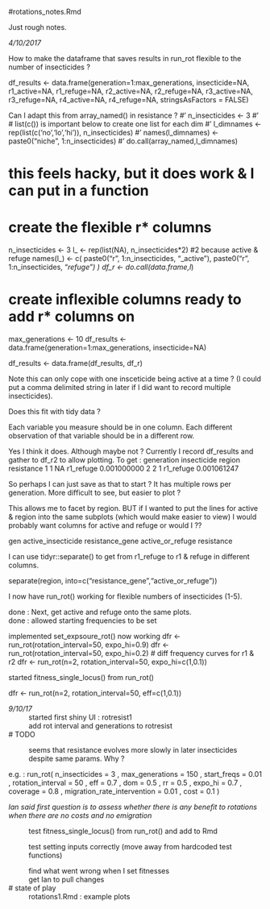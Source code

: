 #rotations_notes.Rmd

Just rough notes.

*4/10/2017*
  
How to make the dataframe that saves results in run_rot flexible to the number of insecticides ?

df_results <- data.frame(generation=1:max_generations,
                         insecticide=NA,
                         r1_active=NA,
                         r1_refuge=NA,
                         r2_active=NA,
                         r2_refuge=NA,
                         r3_active=NA,
                         r3_refuge=NA,
                         r4_active=NA,
                         r4_refuge=NA, stringsAsFactors = FALSE)

Can I adapt this from array_named() in resistance ?
#' n_insecticides <- 3
#' # list(c()) is important below to create one list for each dim
#' l_dimnames <- rep(list(c('no','lo','hi')), n_insecticides)
#' names(l_dimnames) <- paste0("niche", 1:n_insecticides)
#' do.call(array_named,l_dimnames)

# this feels hacky, but it does work & I can put in a function

# create the flexible r* columns
n_insecticides <- 3
l_ <- rep(list(NA), n_insecticides*2) #2 because active & refuge 
names(l_) <- c( paste0("r", 1:n_insecticides, "_active"),
                paste0("r", 1:n_insecticides, "_refuge") )
df_r <- do.call(data.frame,l_)

# create inflexible columns ready to add r* columns on
max_generations <- 10
df_results <- data.frame(generation=1:max_generations,
                         insecticide=NA)

df_results <- data.frame(df_results, df_r)

Note this can only cope with one insceticide being active at a time ? (I could put a comma delimited string in later if I did want to record multiple insecticides).

Does this fit with tidy data ?

Each variable you measure should be in one column.
Each different observation of that variable should be in a different row.

Yes I think it does. Although maybe not ?
Currently I record df_results and gather to df_r2 to allow plotting.
To get :
 generation insecticide    region  resistance
1          1          NA   r1_refuge 0.001000000
2          2           1   r1_refuge 0.001061247

So perhaps I can just save as that to start ? It has multiple rows per generation.
More difficult to see, but easier to plot ?

This allows me to facet by region.
BUT if I wanted to put the lines for active & region into the same subplots (which would make easier to view) I would probably want columns for active and refuge or would I ??

gen active_insecticide resistance_gene active_or_refuge resistance 

I can use tidyr::separate() to get from r1_refuge to r1 & refuge in different columns.

separate(region, into=c("resistance_gene","active_or_refuge"))

I now have run_rot() working for flexible numbers of insecticides (1-5).

done : Next, get active and refuge onto the same plots.  
done : allowed starting frequencies to be set

implemented set_expsoure_rot() now working
dfr <- run_rot(rotation_interval=50, expo_hi=0.9)
dfr <- run_rot(rotation_interval=50, expo_hi=0.2)
# diff frequency curves for r1 & r2
dfr <- run_rot(n=2, rotation_interval=50, expo_hi=c(1,0.1))

started fitness_single_locus() from run_rot()

dfr <- run_rot(n=2, rotation_interval=50, eff=c(1,0.1))

*9/10/17*
~ started first shiny UI : rotresist1
~ add rot interval and generations to rotresist



# TODO

~ seems that resistance evolves more slowly in later insecticides despite same params. Why ?

e.g. :
run_rot( n_insecticides = 3 , max_generations = 150 , start_freqs = 0.01 , rotation_interval = 50 , eff = 0.7 , dom = 0.5 , rr = 0.5 , expo_hi = 0.7 , coverage = 0.8 , migration_rate_intervention = 0.01 , cost = 0.1 )


*Ian said first question is to assess whether there is any benefit to rotations when there are no costs and no emigration*

~ test fitness_single_locus() from run_rot() and add to Rmd

~ test setting inputs correctly (move away from hardcoded test functions)
~ find what went wrong when I set fitnesses
~ get Ian to pull changes

# state of play
~ rotations1.Rmd : example plots

                         
                         